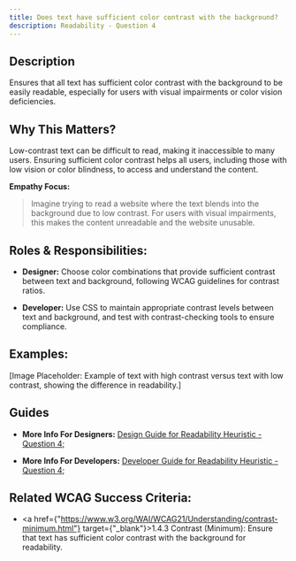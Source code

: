 ```yaml
---
title: Does text have sufficient color contrast with the background?
description: Readability - Question 4
---
```


## Description

Ensures that all text has sufficient color contrast with the background to be easily readable, especially for users with visual impairments or color vision deficiencies.

## Why This Matters?

Low-contrast text can be difficult to read, making it inaccessible to many users. Ensuring sufficient color contrast helps all users, including those with low vision or color blindness, to access and understand the content.

**Empathy Focus:**
> Imagine trying to read a website where the text blends into the background due to low contrast. For users with visual impairments, this makes the content unreadable and the website unusable.

## Roles & Responsibilities:

- **Designer:** Choose color combinations that provide sufficient contrast between text and background, following WCAG guidelines for contrast ratios.

- **Developer:** Use CSS to maintain appropriate contrast levels between text and background, and test with contrast-checking tools to ensure compliance.

## Examples:

[Image Placeholder: Example of text with high contrast versus text with low contrast, showing the difference in readability.]

## Guides

- **More Info For Designers:** <a href="/docs/design-guide/readability/question-4">Design Guide for Readability Heuristic - Question 4;</a>

- **More Info For Developers:** <a href="/docs/developer-guide/readability/question-4">Developer Guide for Readability Heuristic - Question 4;</a>

## Related WCAG Success Criteria:

- <a href={"https://www.w3.org/WAI/WCAG21/Understanding/contrast-minimum.html"} target={"_blank"}>1.4.3 Contrast (Minimum)</a>: Ensure that text has sufficient color contrast with the background for readability.
